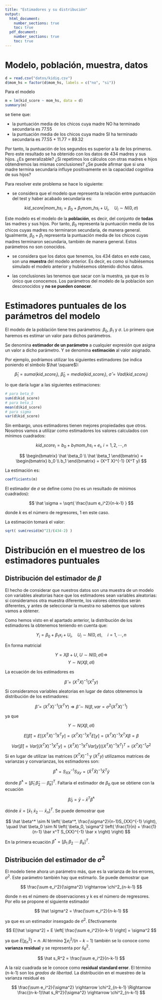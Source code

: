 ```yaml
---
title: "Estimadores y su distribución"
output: 
  html_document:
    number_sections: true
    toc: true
  pdf_document:
    number_sections: true
    toc: true
---
```


# Modelo, población, muestra, datos

```r
d = read.csv("datos/kidiq.csv")
d$mom_hs = factor(d$mom_hs, labels = c("no", "si"))
```

Para el modelo

```r
m = lm(kid_score ~ mom_hs, data = d)
summary(m)
```

se tiene que:

- la puntuación media de los chicos cuya madre NO ha terminado secundaria es 77.55
- la puntuación media de los chicos cuya madre SI ha terminado secundaria es 77.55 + 11.77 = 89.32

Por tanto, la puntuación de los segundos es superior a la de los primeros. Pero este resultado se ha obtenido con los datos de 434 madres y sus hijos. ¿Es generalizable? ¿Si repetimos los cálculos con otras madres e hijos obtendremos las mismas conclusiones? ¿Se puede afirmar que si una madre termina secundaria influye positivamente en la capacidad cognitiva de sus hijos?

Para resolver este problema se hace lo siguiente:

- se considera que el modelo que representa la relación entre puntuación del test y haber acabado secundaria es:

$$
kid\_score|mom\_hs_i = \beta_0 + \beta_1 mom\_hs_i + U_i, \quad U_i \sim N(0,\sigma)
$$

Este modelo es el modelo de la **población**, es decir, del conjunto de **todas** las madres y sus hijos. Por tanto, $\beta_0$ representa la puntuación media de los chicos cuyas madres no terminaron secundaria, de manera general. Igualmente, $\beta_0 + \beta_1$ representa la puntuación media de los chicos cuyas madres terminaron secundaria, también de manera general. Estos parámetros no son conocidos.

- se considera que los datos que tenemos, los 434 datos en este caso, son una **muestra** del modelo anterior. Es decir, es como si hubiésemos simulado el modelo anterior y hubiésemos obtenido dichos datos.

- las conclusiones las tenemos que sacar con la muestra, ya que es lo único que conocemos. Los parámetros del modelo de la población son desconocidos y **no se pueden conocer**.

# Estimadores puntuales de los parámetros del modelo

El modelo de la población tiene tres parámetros: $\beta_0$, $\beta_1$ y $\sigma$. Lo primero que haremos es estimar un valor para dichos parámetros.

Se denomina **estimador de un parámetro** a cualquier expresión que asigna un valor a dicho parámetro. Y se denomina **estimación** al valor asignado.

Por ejemplo, podríamos utilizar los siguientes estimadores (se indica poniendo el símbolo $\hat \square$):

$$
\hat \beta_1 = suma(kid\_score_i), \ \hat \beta_0 = media(kid\_score_i), \ \hat \sigma = Vad(kid\_score_i)
$$

lo que daría lugar a las siguientes estimaciones:

```r
# para beta_0
sum(d$kid_score)
# para beta_1
mean(d$kid_score)
# para sigma
var(d$kid_score)
```

Sin embargo, unos estimadores tienen mejores propiedades que otros. Nosotros vamos a utilizar como estimadores los valores calculados con mínimos cuadrados:

$$
kid\_score_i = b_0 + b_1mom\_hs_i + e_i, \ i = 1,2,\cdots,n
$$

$$
\begin{bmatrix}
\hat \beta_0 \\ \hat \beta_1
\end{bmatrix}
=
\begin{bmatrix}
b_0 \\ b_1
\end{bmatrix}
=
(X^T X)^{-1} (X^T y)
$$

La estimación es:

```r
coefficients(m)
```

El estimador de $\sigma$ se define como (no es un resultado de mínimos cuadrados):

$$
\hat \sigma = \sqrt{ \frac{\sum e_i^2}{n-k-1} }
$$

donde $k$ es el número de regresores, 1 en este caso.

La estimación tomará el valor:

```r
sqrt( sum(resid(m)^2)/(434-2) )
```

# Distribución en el muestreo de los estimadores puntuales

## Distribución del estimador de $\beta$

El hecho de considerar que nuestros datos son  una muestra de un modelo con variables aleatorias hace que los estimadores sean variables aleatorias: si consideramos otra muestra diferente, los valores obtenidos serán diferentes, y antes de seleccionar la muestra no sabemos que valores vamos a obtener. 

Como hemos visto en el apartado anterior, la distribución de los estimadores la obtenemos teniendo en cuenta que:

$$
Y_i = \beta_0 + \beta_1 x_i + U_i, \quad U_i \sim N(0,\sigma), \quad i = 1,\cdots,n
$$

En forma matricial

$$
Y = X \beta + U, \ U \sim N(0,\sigma \mathrm{I}) \Rightarrow
$$
$$
Y \sim N(X \beta, \sigma \mathrm{I})
$$

La ecuación de los estimadores es

$$
\hat \beta
=
(X^T X)^{-1} (X^T y)
$$

Si consideramos variables aleatorias en lugar de datos obtenemos la distribución de los estimadores:

$$
\hat \beta
=
(X^T X)^{-1} (X^T Y) \Rightarrow \hat \beta \sim N(\beta, var =  \sigma^2 (X^T X)^{-1})
$$

ya que 

$$
Y \sim N(X \beta, \sigma \mathrm{I})
$$

$$
E[\hat \beta] = E[(X^TX)^{-1}X^T y] = (X^TX)^{-1}X^T E[y] = (X^TX)^{-1}X^T X\beta = \beta
$$

$$
Var[\hat \beta] = Var[(X^TX)^{-1}X^T y] = (X^TX)^{-1}X^T Var[y] ((X^TX)^{-1}X^T)^T = (X^TX)^{-1} \sigma^2
$$

Si en lugar de utilizar las matrices $(X^TX)^{-1}$ y $(X^T y)$ utilizamos matrices de varianzas y convarianzas, los estimadores son:

$$
\hat \beta^* = S_{XX}^{-1} S_{Xy} = (\tilde X^T \tilde X)^{-1} \tilde X^T \tilde y
$$

donde $\hat \beta^* = [\hat \beta_1 \ \hat \beta_2 \ \cdots \ \hat \beta_k]^T$. Faltaría el estimador de $\beta_0$ que se obtiene con la ecuación

$$
\hat \beta_0 = \bar y - \bar x^T \hat \beta^*
$$

dónde $\bar x = [\bar x_1 \ \bar x_2 \ \cdots \ \bar x_n]^T$. Se puede demostrar que

$$
\hat \beta^* \sim N \left( \beta^*, \frac{\sigma^2}{n-1}S_{XX}^{-1} \right), \quad \hat \beta_0 \sim N \left( \beta_0, \sigma^2 \left( \frac{1}{n} + \frac{1}{n-1} \bar x^T S_{XX}^{-1} \bar x \right) \right)
$$

En la primera ecuación $\beta^* = [\beta_1 \ \beta_2 \ \cdots \ \beta_k]^T$.

## Distribución del estimador de $\sigma^2$

El modelo tiene ahora un parámetro más, que es la varianza de los errores, $\sigma^2$. Este parámetro también hay que estimarlo. Se puede demostrar que 

$$
\frac{\sum e_i^2}{\sigma^2} \rightarrow \chi^2_{n-k-1}
$$

donde n es el número de observaciones y k es el número de regresores. Por ello se propone el siguiente estimador 

$$
\hat \sigma^2 = \frac{\sum e_i^2}{n-k-1}
$$

ya que es un estimador insesgado de $\sigma^2$.  Efectivamente

$$
E[\hat \sigma^2] = E \left[ \frac{\sum e_i^2}{n-k-1} \right] = \sigma^2
$$

ya que $E[\chi^2_n] = n$. Al término $\sum e_i^2/(n-k-1)$ también se lo conoce como **varianza residual** y se representa por $\hat s_R^2$. 

$$
\hat s_R^2 = \frac{\sum e_i^2}{n-k-1}
$$

A la raiz cuadrada se le conoce como **residual standard error**. El término (n-k-1) son los *grados de libertad*. La distribución en el muestreo de la varianza residual es

$$
\frac{\sum e_i^2}{\sigma^2} \rightarrow \chi^2_{n-k-1} \Rightarrow \frac{(n-k-1)\hat s_R^2}{\sigma^2} \rightarrow \chi^2_{n-k-1}
$$

